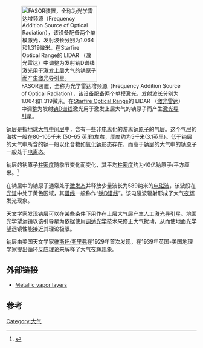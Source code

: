 {{expand|time=2014-07-01T11:41:17+00:00}}
[[Image:Starfire_Optical_Range_-_sodium_laser.jpg|thumb|right|200px|FASOR装置，全称为光学雷达增频源（Frequency
Addition Source of Optical Radiation），该设备配备两个单模[[固体红外激光器|激光]]，发射波长分别为1.064和1.319微米。在[[Starfire_Optical_Range|Starfire Optical Range]]的 LIDAR （[[光学雷达|激光雷达]]）中调整为发射[[夫琅和费线|钠D谱线]]激光用于激发上层大气的钠原子而产生[[雷射导引星|激光导引星]]。]]

钠层是指[[地球|地球]][[大气|大气]][[中间层|中间层]]中，含有一些非[[电离|电离]]化的游离钠[[原子|原子]]的气层。这个气层的海拔一般在80–105千米 (50–65 英里)左右，厚度约为5千米(3.1英里)。低于钠层的大气中所含的钠一般以化合物如[[氧化钠|氧化钠]]形态存在，而高于钠层的大气中的钠原子一般处于[[电离|电离]]态。

钠层的钠原子[[柱密度|柱密度]]随季节变化而变化，其平均[[柱密度|柱密度]]约为40亿钠原子/平方厘米。<ref>{{Citation
 |last1             = Ageorges
 |first1            = N.
 |last2             = Hubin
 |first2            = N.
 |last3             = Redfern
 |first3            = R.M.
 |year              = 1999
 |title             = Atmospheric Sodium Column Density Monitoring
 |type              = 
 |journal           = ESO Conference and Workshop Proceedings
 |volume            = 56
 |publisher         = European Southern Observatory
 |publication-place = Garching
 |bibcode           = 1999ESOC...56....3A
 |url               = http://www.mpe.mpg.de/ir/ALFA/tmr/papers/ageorges.ps.gz
 |accessdate        = 2011-09-04
 |format            = PDF
 |deadurl           = yes
 |archiveurl        = https://web.archive.org/web/20120319172214/http://www.mpe.mpg.de/ir/ALFA/tmr/papers/ageorges.ps.gz
 |archivedate       = 2012-03-19
}}</ref>

在钠层中的钠原子通常处于[[激发态|激发态]]并释放少量波长为589纳米的[[电磁波|电磁波]]，该波段在[[光谱|光谱]]中处于黄色区域，其[[谱线|谱线]]一般称作“[[夫琅和费线|钠D谱线]]”。该电磁波辐射形成了大气[[气辉|夜辉]]发光现象。

天文学家发现钠层可以在某些条件下用作在上层大气层产生人工[[雷射导引星|激光导引星]]。地面光学望远镜以该引导星为依据使用[[调适光学|调适光学]]技术来修正大气扰动，从而使地面光学望远镜性能接近其理论极限。

钠层由美国天文学家[[维斯托·斯里弗|维斯托·斯里弗]]在1929年首次发现，在1939年英国-美国地理学家{{link-en|西德尼·查普曼 (數學家)|Sydney Chapman (mathematician)|西德尼·查普曼}}提出循环反应理论来解释了大气[[气辉|夜辉]]现象。

==外部链接==
* [http://www.albany.edu/faculty/rgk/atm101/sodium.htm Metallic vapor layers]

==参考==
<references/>

[[Category:大气|Category:大气]]